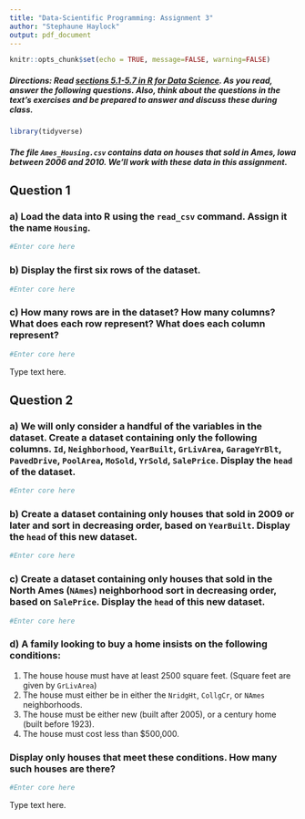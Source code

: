 ```yaml
---
title: "Data-Scientific Programming: Assignment 3"
author: "Stephaune Haylock"
output: pdf_document
---
```


```r
knitr::opts_chunk$set(echo = TRUE, message=FALSE, warning=FALSE)
```


##### Directions: Read [sections 5.1-5.7 in R for Data Science](https://r4ds.had.co.nz/data-visualisation.html). As you read, answer the following questions. Also, think about the questions in the text's exercises and be prepared to answer and discuss these during class.


```r
library(tidyverse)
```


##### The file `Ames_Housing.csv` contains data on houses that sold in Ames, Iowa between 2006 and 2010. We'll work with these data in this assignment. 

## Question 1

### a) Load the data into R using the `read_csv` command. Assign it the name `Housing`. 

```r
#Enter core here
```


### b) Display the first six rows of the dataset. 

```r
#Enter core here
```


### c) How many rows are in the dataset? How many columns? What does each row represent? What does each column represent?

```r
#Enter core here
```

Type text here. 


## Question 2

### a) We will only consider a handful of the variables in the dataset. Create a dataset containing only the following columns. `Id`, `Neighborhood`, `YearBuilt`, `GrLivArea`, `GarageYrBlt`, `PavedDrive`, `PoolArea`, `MoSold`, `YrSold`, `SalePrice`. Display the `head` of the dataset. 

```r
#Enter core here
```

### b) Create a dataset containing only houses that sold in 2009 or later and sort in decreasing order, based on `YearBuilt`. Display the `head` of this new dataset. 

```r
#Enter core here
```


### c) Create a dataset containing only houses that sold in the North Ames (`NAmes`) neighborhood sort in decreasing order, based on `SalePrice`. Display the `head` of this new dataset. 

```r
#Enter core here
```


### d) A family looking to buy a home insists on the following conditions:
1. The house house must have at least 2500 square feet. (Square feet are given by `GrLivArea`)    
2. The house must either be in either the `NridgHt`, `CollgCr`, or `NAmes` neighborhoods.
3. The house must be either new (built after 2005), or a century home (built before 1923). 
4. The house must cost less than $500,000. 
 


### Display only houses that meet these conditions. How many such houses are there?

```r
#Enter core here
```

Type text here. 

